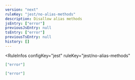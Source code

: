 ```yaml
---
version: "next"
ruleKey: "jest/no-alias-methods"
description: Disallow alias methods
jsEntry: ["error"]
previousJsEntry: null
tsEntry: ["error"]
previousTsEntry: null
history: []
---
```


<RuleInfos 
  configKey="jest" 
  ruleKey="jest/no-alias-methods" 
>

```json
["error"]
```

```json
["error"]
```

</RuleInfos>
